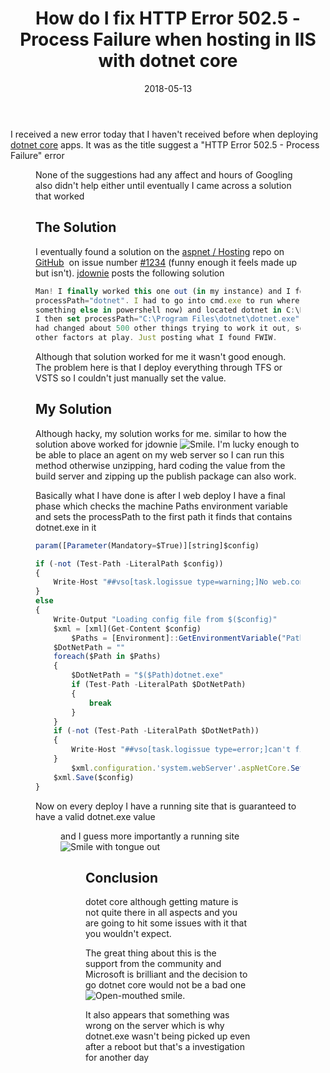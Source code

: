 ﻿---
title: 'How do I fix HTTP Error 502.5 - Process Failure when hosting in IIS with dotnet core'
date: 2018-05-13
tags: ['dotnet core', 'Just Coding', 'IIS']
draft: false
summary: 'I received a new error today that I haven''t received before when deploying dotnet core apps. It was as the title suggest a "HTTP Error 502.5 - Process Failure" error'
---


I received a new error today that I haven't received before when deploying [dotnet core](https://www.microsoft.com/net/learn/get-started) apps. It was as the title suggest a "HTTP Error 502.5 - Process Failure" error

<Figure key="/images/30fa57ac6cff4d1699a8f0c627a325ce.png" src="/images/30fa57ac6cff4d1699a8f0c627a325ce.png" alt="HTTP Error 502.5 - Process Failure" width="0" height="0" caption="HTTP Error 502.5 - Process Failure" />

None of the suggestions had any affect and hours of Googling also didn't help either until eventually I came across a solution that worked

## The Solution

I eventually found a solution on the [aspnet / Hosting](https://github.com/aspnet/Hosting) repo on [GitHub](https://github.com)  on issue number [#1234](https://github.com/aspnet/Hosting/issues/1234) (funny enough it feels made up but isn't). [jdownie](https://github.com/jdownie) posts the following solution


```javascript
Man! I finally worked this one out (in my instance) and I found that web.config had 
processPath="dotnet". I had to go into cmd.exe to run where.exe (because that means 
something else in powershell now) and located dotnet in C:\Program Files\dotnet\dotnet.exe.
I then set processPath="C:\Program Files\dotnet\dotnet.exe" and voila! Mind you, I 
had changed about 500 other things trying to work it out, so there might have been 
other factors at play. Just posting what I found FWIW.
```


Although that solution worked for me it wasn't good enough. The problem here is that I deploy everything through TFS or VSTS so I couldn't just manually set the value.

## My Solution

Although hacky, my solution works for me. similar to how the solution above worked for jdownie ![Smile](https://gordonbeeming.com/images/emoticons/smile.svg). I'm lucky enough to be able to place an agent on my web server so I can run this method otherwise unzipping, hard coding the value from the build server and zipping up the publish package can also work.

Basically what I have done is after I web deploy I have a final phase which checks the machine Paths environment variable and sets the processPath to the first path it finds that contains dotnet.exe in it


```javascript
param([Parameter(Mandatory=$True)][string]$config)

if (-not (Test-Path -LiteralPath $config))
{
	Write-Host "##vso[task.logissue type=warning;]No web.config found at '$($config)'."
}
else
{
	Write-Output "Loading config file from $($config)"
	$xml = [xml](Get-Content $config)
    	$Paths = [Environment]::GetEnvironmentVariable("Path","MACHINE").Split(';')
	$DotNetPath = ""
	foreach($Path in $Paths)
	{
		$DotNetPath = "$($Path)dotnet.exe"
		if (Test-Path -LiteralPath $DotNetPath)
		{
			break
		}
	}
	if (-not (Test-Path -LiteralPath $DotNetPath))
	{
		Write-Host "##vso[task.logissue type=error;]can't find dotnet.exe."
	}
    	$xml.configuration.'system.webServer'.aspNetCore.SetAttribute("processPath",$DotNetPath)
	$xml.Save($config)
}
```


Now on every deploy I have a running site that is guaranteed to have a valid dotnet.exe value

<Figure key="/images/a2745611f4d041f892975f006f366b3d.png" src="/images/a2745611f4d041f892975f006f366b3d.png" alt="VSTS build definition with PowerShell script" width="0" height="0" caption="VSTS build definition with PowerShell script" />

and I guess more importantly a running site ![Smile with tongue out](https://gordonbeeming.com/images/emoticons/smile-with-tongue-out.svg)

<Figure key="/images/b4fa08d32a21459d8f29f5fb0915ba2e.png" src="/images/b4fa08d32a21459d8f29f5fb0915ba2e.png" alt="Website running successfully" width="0" height="0" caption="Website running successfully" />

## Conclusion 

dotet core although getting mature is not quite there in all aspects and you are going to hit some issues with it that you wouldn't expect. 

The great thing about this is the support from the community and Microsoft is brilliant and the decision to go dotnet core would not be a bad one ![Open-mouthed smile](https://gordonbeeming.com/images/emoticons/open-mouthed-smile.svg).

It also appears that something was wrong on the server which is why dotnet.exe wasn't being picked up even after a reboot but that's a investigation for another day

